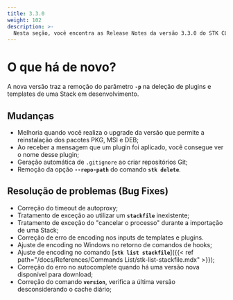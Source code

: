 ```yaml
---
title: 3.3.0
weight: 102
description: >-
  Nesta seção, você encontra as Release Notes da versão 3.3.0 do STK CLI.
---
```


# **O que há de novo?**
A nova versão traz a remoção do parâmetro **`-p`** na deleção de plugins e templates de uma Stack em desenvolvimento.  

## **Mudanças**  
- Melhoria quando você realiza o upgrade da versão que permite a reinstalação dos pacotes PKG, MSI e DEB;    
- Ao receber a mensagem que um plugin foi aplicado, você consegue ver o nome desse plugin;    
- Geração automática de `.gitignore` ao criar repositórios Git;   
- Remoção da opção **`--repo-path`** do comando **`stk delete`**.  

## **Resolução de problemas (Bug Fixes)**  
- Correção do timeout de autoproxy;  
- Tratamento de exceção ao utilizar um **`stackfile`** inexistente;  
- Tratamento de exceção do "cancelar o processo" durante a importação de uma Stack;  
- Correção de erro de encoding nos inputs de templates e plugins. 
- Ajuste de encoding no Windows no retorno de comandos de hooks;  
- Ajuste de encoding no comando [**`stk list stackfile`**]({{< ref path="/docs/References/Commands List/stk-list-stackfile.mdx" >}});
- Correção do erro no autocomplete quando há uma versão nova disponível para download;  
- Correção do comando **`version`**, verifica a última versão desconsiderando o cache diário; 


